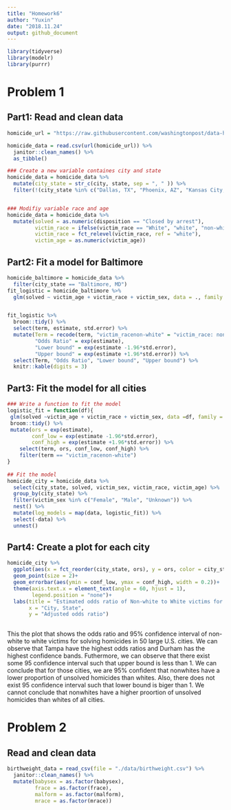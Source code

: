 ```yaml
---
title: "Homework6"
author: "Yuxin"
date: "2018.11.24"
output: github_document
---
```


```r
library(tidyverse)
library(modelr)
library(purrr)
```

# Problem 1

## Part1: Read and clean data
```r
homicide_url = "https://raw.githubusercontent.com/washingtonpost/data-homicides/master/homicide-data.csv"

homicide_data = read.csv(url(homicide_url)) %>%
  janitor::clean_names() %>%
  as_tibble()

### Create a new variable containes city and state
homicide_data = homicide_data %>%
  mutate(city_state = str_c(city, state, sep = ", " )) %>%
  filter(!(city_state %in% c("Dallas, TX", "Phoenix, AZ", "Kansas City, MO", "Tulsa, AL")))


### Modifiy variable race and age
homicide_data = homicide_data %>%
  mutate(solved = as.numeric(disposition == "Closed by arrest"),
         victim_race = ifelse(victim_race == "White", "white", "non-white"),
         victim_race = fct_relevel(victim_race, ref = "white"),
         victim_age = as.numeric(victim_age))
```

## Part2: Fit a model for Baltimore
```r
homicide_baltimore = homicide_data %>%
  filter(city_state == "Baltimore, MD")
fit_logistic = homicide_baltimore %>%
  glm(solved ~ victim_age + victim_race + victim_sex, data = ., family = binomial())


fit_logistic %>% 
  broom::tidy() %>% 
  select(term, estimate, std.error) %>%
  mutate(Term = recode(term, "victim_racenon-white" = "victim_race: non-white", "victim_sexMale" = "victim_sex: male"), 
         "Odds Ratio" = exp(estimate), 
         "Lower bound" = exp(estimate -1.96*std.error), 
         "Upper bound" = exp(estimate +1.96*std.error)) %>%
  select(Term, "Odds Ratio", "Lower bound", "Upper bound") %>%
  knitr::kable(digits = 3)
```

## Part3: Fit the model for all cities
```r

### Write a function to fit the model 
logistic_fit = function(df){
 glm(solved ~victim_age + victim_race + victim_sex, data =df, family = binomial()) %>%
 broom::tidy() %>%
 mutate(ors = exp(estimate),
        conf_low = exp(estimate -1.96*std.error),
        conf_high = exp(estimate +1.96*std.error)) %>%
    select(term, ors, conf_low, conf_high) %>%
    filter(term == "victim_racenon-white")
}
  
## Fit the model
homicide_city = homicide_data %>%
  select(city_state, solved, victim_sex, victim_race, victim_age) %>%
  group_by(city_state) %>%
  filter(victim_sex %in% c("Female", "Male", "Unknown")) %>% 
  nest() %>%
  mutate(log_models = map(data, logistic_fit)) %>%
  select(-data) %>%
  unnest()
```

## Part4: Create a plot for each city
```r
homicide_city %>%
  ggplot(aes(x = fct_reorder(city_state, ors), y = ors, color = city_state))+
  geom_point(size = 2)+
  geom_errorbar(aes(ymin = conf_low, ymax = conf_high, width = 0.2))+
  theme(axis.text.x = element_text(angle = 60, hjust = 1),
        legend.position = "none")+
  labs(title = "Estimated odds ratio of Non-white to White victims for solving homicidies among 50 large cities",
       x = "City, State",
       y = "Adjusted odds ratio")
  
```

This the plot that shows the odds ratio and 95% confidence interval of non-white to white victims for solving homicides in 50 large U.S. cities. We can observe that Tampa have the highest odds ratios and Durham has the highest confidence bands. Futhermore, we can observe that there exist some 95 confidence interval such that upper bound is less than 1. We can conclude that for those cities, we are 95% confident that nonwhites have a lower proportion of unsolved homicides than whites. Also, there does not exist 95 confidence interval such that lower bound is biger than 1. We cannot conclude that nonwhites have a higher proortion of unsolved homicides than whites of all cities.

# Problem 2

## Read and clean data
```r
birthweight_data = read_csv(file = "./data/birthweight.csv") %>%
  janitor::clean_names() %>%
  mutate(babysex = as.factor(babysex),
         frace = as.factor(frace),
         malform = as.factor(malform),
         mrace = as.factor(mrace))
```
